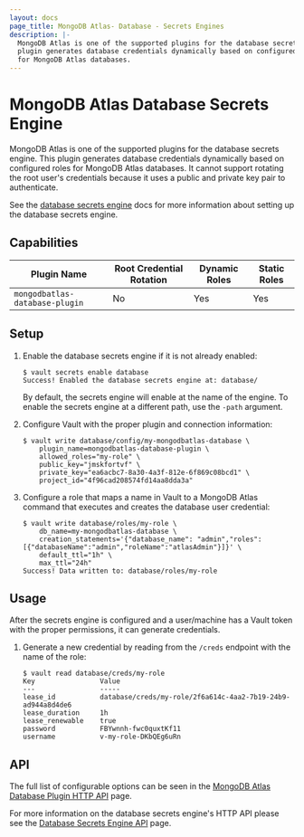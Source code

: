 ```yaml
---
layout: docs
page_title: MongoDB Atlas- Database - Secrets Engines
description: |-
  MongoDB Atlas is one of the supported plugins for the database secrets engine. This
  plugin generates database credentials dynamically based on configured roles
  for MongoDB Atlas databases.
---
```


# MongoDB Atlas Database Secrets Engine

MongoDB Atlas is one of the supported plugins for the database secrets engine. This
plugin generates database credentials dynamically based on configured roles for
MongoDB Atlas databases. It cannot support rotating the root user's credentials because
it uses a public and private key pair to authenticate.

See the [database secrets engine](/docs/secrets/databases) docs for
more information about setting up the database secrets engine.

## Capabilities

| Plugin Name                    | Root Credential Rotation | Dynamic Roles | Static Roles |
| ------------------------------ | ------------------------ | ------------- | ------------ |
| `mongodbatlas-database-plugin` | No                       | Yes           | Yes          |

## Setup

1.  Enable the database secrets engine if it is not already enabled:

    ```text
    $ vault secrets enable database
    Success! Enabled the database secrets engine at: database/
    ```

    By default, the secrets engine will enable at the name of the engine. To
    enable the secrets engine at a different path, use the `-path` argument.

1.  Configure Vault with the proper plugin and connection information:

    ```text
    $ vault write database/config/my-mongodbatlas-database \
        plugin_name=mongodbatlas-database-plugin \
        allowed_roles="my-role" \
        public_key="jmskfortvf" \
        private_key="ea6acbc7-8a30-4a3f-812e-6f869c08bcd1" \
        project_id="4f96cad208574fd14aa8dda3a"
    ```

1.  Configure a role that maps a name in Vault to a MongoDB Atlas command that executes and
    creates the database user credential:

    ```text
    $ vault write database/roles/my-role \
        db_name=my-mongodbatlas-database \
        creation_statements='{"database_name": "admin","roles": [{"databaseName":"admin","roleName":"atlasAdmin"}]}' \
        default_ttl="1h" \
        max_ttl="24h"
    Success! Data written to: database/roles/my-role
    ```

## Usage

After the secrets engine is configured and a user/machine has a Vault token with
the proper permissions, it can generate credentials.

1.  Generate a new credential by reading from the `/creds` endpoint with the name
    of the role:

        $ vault read database/creds/my-role
        Key                Value
        ---                -----
        lease_id           database/creds/my-role/2f6a614c-4aa2-7b19-24b9-ad944a8d4de6
        lease_duration     1h
        lease_renewable    true
        password           FBYwnnh-fwc0quxtKf11
        username           v-my-role-DKbQEg6uRn

## API

The full list of configurable options can be seen in the [MongoDB Atlas Database
Plugin HTTP API](/api-docs/secret/databases/mongodbatlas) page.

For more information on the database secrets engine's HTTP API please see the
[Database Secrets Engine API](/api/secret/databases) page.
